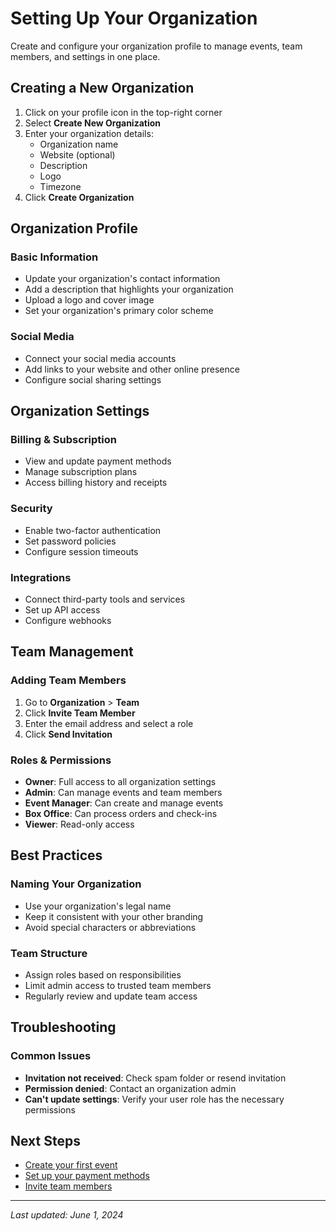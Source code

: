 # Setting Up Your Organization

Create and configure your organization profile to manage events, team members, and settings in one place.

## Creating a New Organization

1. Click on your profile icon in the top-right corner
2. Select **Create New Organization**
3. Enter your organization details:
   - Organization name
   - Website (optional)
   - Description
   - Logo
   - Timezone
4. Click **Create Organization**

## Organization Profile

### Basic Information
- Update your organization's contact information
- Add a description that highlights your organization
- Upload a logo and cover image
- Set your organization's primary color scheme

### Social Media
- Connect your social media accounts
- Add links to your website and other online presence
- Configure social sharing settings

## Organization Settings

### Billing & Subscription
- View and update payment methods
- Manage subscription plans
- Access billing history and receipts

### Security
- Enable two-factor authentication
- Set password policies
- Configure session timeouts

### Integrations
- Connect third-party tools and services
- Set up API access
- Configure webhooks

## Team Management

### Adding Team Members
1. Go to **Organization** > **Team**
2. Click **Invite Team Member**
3. Enter the email address and select a role
4. Click **Send Invitation**

### Roles & Permissions
- **Owner**: Full access to all organization settings
- **Admin**: Can manage events and team members
- **Event Manager**: Can create and manage events
- **Box Office**: Can process orders and check-ins
- **Viewer**: Read-only access

## Best Practices

### Naming Your Organization
- Use your organization's legal name
- Keep it consistent with your other branding
- Avoid special characters or abbreviations

### Team Structure
- Assign roles based on responsibilities
- Limit admin access to trusted team members
- Regularly review and update team access

## Troubleshooting

### Common Issues
- **Invitation not received**: Check spam folder or resend invitation
- **Permission denied**: Contact an organization admin
- **Can't update settings**: Verify your user role has the necessary permissions

## Next Steps

- [Create your first event](/events/creating-events)
- [Set up your payment methods](/finances/payment-methods)
- [Invite team members](/organization/team-management)

---
*Last updated: June 1, 2024*

